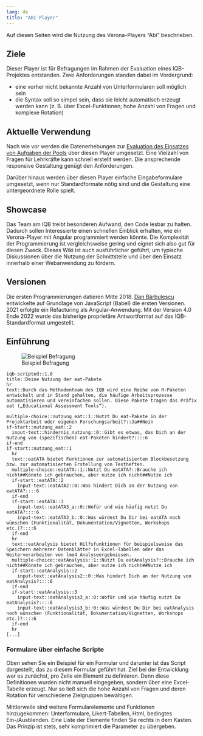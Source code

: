 ```yaml
---
lang: de
title: "ABI-Player"
---
```


Auf diesen Seiten wird die Nutzung des Verona-Players "Abi" beschrieben.

## Ziele

Dieser Player ist für Befragungen im Rahmen der Evaluation eines IQB-Projektes entstanden. Zwei Anforderungen standen dabei im Vordergrund:

* eine vorher nicht bekannte Anzahl von Unterformularen soll möglich sein
* die Syntax soll so simpel sein, dass sie leicht automatisch erzeugt werden kann (z. B. über Excel-Funktionen; hohe Anzahl von Fragen und komplexe Rotation)

## Aktuelle Verwendung

Nach wie vor werden die Datenerhebungen zur [Evaluation des Einsatzes von Aufgaben der Pools](https://www.iqb.hu-berlin.de/abitur/evaluation/) über diesen Player umgesetzt. Eine Vielzahl von Fragen für Lehrkräfte kann schnell erstellt werden. Die ansprechende responsive Gestaltung genügt den Anforderungen.

Darüber hinaus werden über diesen Player einfache Eingabeformulare umgesetzt, wenn nur Standardformate nötig sind und die Gestaltung eine untergeordnete Rolle spielt.

## Showcase

Das Team am IQB treibt besonderen Aufwand, den Code lesbar zu halten. Dadurch sollen Interessierte einen schnellen Einblick erhalten, wie ein Verona-Player mit Angular programmiert werden könnte. Die Komplexität der Programmierung ist vergleichsweise gering und eignet sich also gut für diesen Zweck. Dieses Wiki ist auch ausführlicher geführt, um typische Diskussionen über die Nutzung der Schnittstelle und über den Einsatz innerhalb einer Webanwendung zu fördern.

## Versionen

Die ersten Programmierungen datieren Mitte 2018. [Dan Bărbulescu](https://github.com/dan-barbulescu-dev) entwickelte auf Grundlage von JavaScript (Babel) die ersten Versionen. 2021 erfolgte ein Refacturing als Angular-Anwendung. Mit der Version 4.0 Ende 2022 wurde das bisherige proprietäre Antwortformat auf das IQB-Standardformat umgestellt.

## Einführung

![Beispiel Befragung](https://user-images.githubusercontent.com/35293259/210256614-5ea9c40c-1e5e-482a-9f00-7020f652007e.png)

```
iqb-scripted::1.0
title::Deine Nutzung der eat-Pakete
hr
text::Durch das Methodenteam des IQB wird eine Reihe von R-Paketen entwickelt und in Stand gehalten, die häufige Arbeitsprozesse automatisieren und vereinfachen sollen. Diese Pakete tragen das Präfix eat („Educational Assessment Tools“).

multiple-choice::nutzung_eat::1::Nutzt Du eat-Pakete in der Projektarbeit oder eigenen Forschungsarbeit?::Ja##Nein
if-start::nutzung_eat::2
  input-text::hindernis_nutzung::0::Gibt es etwas, das Dich an der Nutzung von (spezifischen) eat-Paketen hindert?::::6
if-end
if-start::nutzung_eat::1
  hr
  text::eatATA bietet Funktionen zur automatisierten Blockbesetzung bzw. zur automatisierten Erstellung von Testheften. 
  multiple-choice::eatATA::1::Nutzt Du eatATA?::Brauche ich nicht##Könnte ich gebrauchen, aber nutze ich nicht##Nutze ich
  if-start::eatATA::2
    input-text::eatATA2::0::Was hindert Dich an der Nutzung von eatATA?::::6
  if-end
  if-start::eatATA::3
    input-text::eatATA3_a::0::Wofür und wie häufig nutzt Du eatATA?::::6
    input-text::eatATA3_b::0::Was würdest Du Dir bei eatATA noch wünschen (Funktionalität, Dokumentation/Vignetten, Workshops etc.)?::::6
  if-end
  hr
  text::eatAnalysis bietet Hilfsfunktionen für beispielsweise das Speichern mehrerer Datenblätter in Excel-Tabellen oder das Weiterverarbeiten von lme4 Analyseergebnissen.
  multiple-choice::eatAnalysis::1::Nutzt Du eatAnalysis?::Brauche ich nicht##Könnte ich gebrauchen, aber nutze ich nicht##Nutze ich
  if-start::eatAnalysis::2
    input-text::eatAnalysis2::0::Was hindert Dich an der Nutzung von eatAnalysis?::::6
  if-end
  if-start::eatAnalysis::3
    input-text::eatAnalysis3_a::0::Wofür und wie häufig nutzt Du eatAnalysis?::::6
    input-text::eatAnalysis3_b::0::Was würdest Du Dir bei eatAnalysis noch wünschen (Funktionalität, Dokumentation/Vignetten, Workshops etc.)?::::6
  if-end
  hr
[...]
```

### Formulare über einfache Scripte

Oben sehen Sie ein Beispiel für ein Formular und darunter ist das Script dargestellt, das zu diesem Formular geführt hat. Ziel bei der Entwicklung war es zunächst, pro Zeile ein Element zu definieren. Denn diese Definitionen wurden nicht manuell eingegeben, sondern über eine Excel-Tabelle erzeugt. Nur so ließ sich die hohe Anzahl von Fragen und deren Rotation für verschiedene Zielgruppen bewältigen.

Mittlerweile sind weitere Formularelemente und Funktionen hinzugekommen: Unterformulare, Likert-Tabellen, Html, bedingtes Ein-/Ausblenden. Eine Liste der Elemente finden Sie rechts in dem Kasten. Das Prinzip ist stets, sehr komprimiert die Parameter zu übergeben.